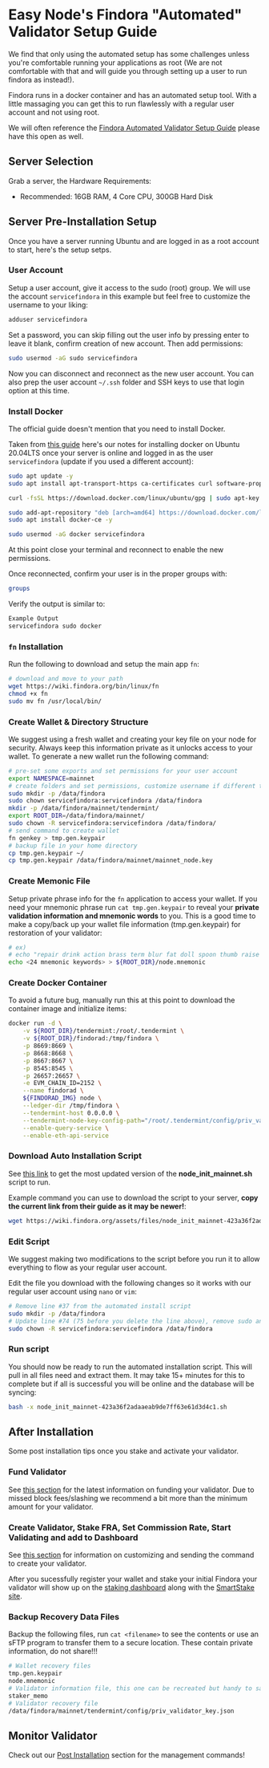 # Easy Node's Findora "Automated" Validator Setup Guide
We find that only using the automated setup has some challenges unless you're comfortable running your applications as root (We are not comfortable with that and will guide you through setting up a user to run findora as instead!).

Findora runs in a docker container and has an automated setup tool. With a little massaging you can get this to run flawlessly with a regular user account and not using root.

We will often reference the [Findora Automated Validator Setup Guide](https://wiki.findora.org/docs/guides/auto-setup) please have this open as well.

## Server Selection
Grab a server, the Hardware Requirements:
- Recommended: 16GB RAM, 4 Core CPU, 300GB Hard Disk

## Server Pre-Installation Setup
Once you have a server running Ubuntu and are logged in as a root account to start, here's the setup setps.

### User Account
Setup a user account, give it access to the sudo (root) group. We will use the account `servicefindora` in this example but feel free to customize the username to your liking:

```bash
adduser servicefindora
```

Set a password, you can skip filling out the user info by pressing enter to leave it blank, confirm creation of new account. Then add permissions:

```bash
sudo usermod -aG sudo servicefindora
```

Now you can disconnect and reconnect as the new user account. You can also prep the user account `~/.ssh` folder and SSH keys to use that login option at this time.

### Install Docker
The official guide doesn't mention that you need to install Docker. 

Taken from [this guide](https://www.digitalocean.com/community/tutorials/how-to-install-and-use-docker-on-ubuntu-20-04) here's our notes for installing docker on Ubuntu 20.04LTS once your server is online and logged in as the user `servicefindora` (update if you used a different account):

```bash
sudo apt update -y
sudo apt install apt-transport-https ca-certificates curl software-properties-common -y
```

```bash
curl -fsSL https://download.docker.com/linux/ubuntu/gpg | sudo apt-key add -
```

```bash
sudo add-apt-repository "deb [arch=amd64] https://download.docker.com/linux/ubuntu focal stable"
sudo apt install docker-ce -y
```

```bash
sudo usermod -aG docker servicefindora
```

At this point close your terminal and reconnect to enable the new permissions.

Once reconnected, confirm your user is in the proper groups with:

```bash
groups
```

Verify the output is similar to:

```bash
Example Output
servicefindora sudo docker
```

### `fn` Installation
Run the following to download and setup the main app `fn`:

```bash
# download and move to your path
wget https://wiki.findora.org/bin/linux/fn
chmod +x fn
sudo mv fn /usr/local/bin/
```

### Create Wallet & Directory Structure
We suggest using a fresh wallet and creating your key file on your node for security. Always keep this information private as it unlocks access to your wallet. To generate a new wallet run the following command:

```bash
# pre-set some exports and set permissions for your user account
export NAMESPACE=mainnet
# create folders and set permissions, customize username if different than `servicefindora`
sudo mkdir -p /data/findora
sudo chown servicefindora:servicefindora /data/findora
mkdir -p /data/findora/mainnet/tendermint/
export ROOT_DIR=/data/findora/mainnet/
sudo chown -R servicefindora:servicefindora /data/findora/
# send command to create wallet
fn genkey > tmp.gen.keypair
# backup file in your home directory
cp tmp.gen.keypair ~/
cp tmp.gen.keypair /data/findora/mainnet/mainnet_node.key
```

### Create Memonic File
Setup private phrase info for the `fn` application to access your wallet. If you need your mnemonic phrase run `cat tmp.gen.keypair` to reveal your **private validation information and mnemonic words** to you. This is a good time to make a copy/back up your wallet file information (tmp.gen.keypair) for restoration of your validator:

```bash
# ex)
# echo "repair drink action brass term blur fat doll spoon thumb raise squirrel tornado engine tumble picnic approve elegant tube urge ghost secret seminar blame" > ${ROOT_DIR}/node.mnemonic
echo <24 mnemonic keywords> > ${ROOT_DIR}/node.mnemonic
```

### Create Docker Container
To avoid a future bug, manually run this at this point to download the container image and initialize items:

```bash
docker run -d \
    -v ${ROOT_DIR}/tendermint:/root/.tendermint \
    -v ${ROOT_DIR}/findorad:/tmp/findora \
    -p 8669:8669 \
    -p 8668:8668 \
    -p 8667:8667 \
    -p 8545:8545 \
    -p 26657:26657 \
    -e EVM_CHAIN_ID=2152 \
    --name findorad \
    ${FINDORAD_IMG} node \
    --ledger-dir /tmp/findora \
    --tendermint-host 0.0.0.0 \
    --tendermint-node-key-config-path="/root/.tendermint/config/priv_validator_key.json" \
    --enable-query-service \
    --enable-eth-api-service
```

### Download Auto Installation Script

See [this link](https://wiki.findora.org/docs/guides/auto-setup#download-and-run-the-automated-setup-script) to get the most updated version of the **node_init_mainnet.sh** script to run.

Example command you can use to download the script to your server, **copy the current link from their guide as it may be newer!**:

```bash
wget https://wiki.findora.org/assets/files/node_init_mainnet-423a36f2adaaeab9de7ff63e61d3d4c1.sh
```

### Edit Script
We suggest making two modifications to the script before you run it to allow everything to flow as your regular user account.

Edit the file you download with the following changes so it works with our regular user account using `nano` or `vim`:

```bash
# Remove line #37 from the automated install script
sudo mkdir -p /data/findora
# Update line #74 (75 before you delete the line above), remove sudo and update user account
sudo chown -R servicefindora:servicefindora /data/findora
```

### Run script
You should now be ready to run the automated installation script. This will pull in all files need and extract them. It may take 15+ minutes for this to complete but if all is successful you will be online and the database will be syncing:

```bash
bash -x node_init_mainnet-423a36f2adaaeab9de7ff63e61d3d4c1.sh
```

## After Installation
Some post installation tips once you stake and activate your validator.

### Fund Validator
See [this section](https://wiki.findora.org/docs/guides/auto-setup#fund-your-validator) for the latest information on funding your validator. Due to missed block fees/slashing we recommend a bit more than the minimum amount for your validator.

### Create Validator, Stake FRA, Set Commission Rate, Start Validating and add to Dashboard
See [this section](https://wiki.findora.org/docs/guides/auto-setup#stake-initial-fra-and-set-commission-rate) for information on customizing and sending the command to create your validator.

After you sucessfully register your wallet and stake your initial Findora your validator will show up on the [staking dashboard](https://findorascan.io/nodes) along with the [SmartStake site](https://findora.smartstake.io/).

### Backup Recovery Data Files
Backup the following files, run `cat <filename>` to see the contents or use an sFTP program to transfer them to a secure location. These contain private information, do not share!!!

```bash
# Wallet recovery files
tmp.gen.keypair
node.mnemonic
# Validator information file, this one can be recreated but handy to save
staker_memo
# Validator recovery file
/data/findora/mainnet/tendermint/config/priv_validator_key.json
```

## Monitor Validator
Check out our [Post Installation](/findora/post) section for the management commands!